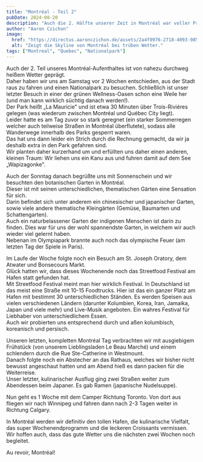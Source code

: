 ```yaml
---
title: "Montréal - Teil 2"
pubDate: 2024-08-20
description: "Auch die 2. Hälfte unserer Zeit in Montréal war voller Programm"
author: "Aaron Czichon"
image:
  href: "https://directus.aaronczichon.de/assets/2a4f0976-2718-4093-9859-33904ede44e1.jpeg?quality=70&width=1600"
  alt: "Zeigt die Skyline von Montréal bei trüben Wetter."
tags: ["Montreal", "Quebec", "Nationalpark"]
---
```



Auch der 2. Teil unseres Montréal-Aufenthaltes ist von nahezu durchweg heißem Wetter geprägt.  
Daher haben wir uns am Samstag vor 2 Wochen entschieden, aus der Stadt raus zu fahren und einen Nationalpark zu besuchen. Schließlich ist unser letzter Besuch in einer der grünen Wellness-Oasen schon eine Weile her (und man kann wirklich süchtig danach werden!).  
Der Park heißt „La Mauricie" und ist etwa 30 Minuten über Trois-Riviéres gelegen (was wiederum zwischen Montréal und Québec City liegt).  
Leider hatte es am Tag zuvor so stark geregnet (ein starker Sommerregen welcher auch teilweise Straßen in Montréal überflutete), sodass alle Wanderwege innerhalb des Parks gesperrt waren.  
Das hat uns dann leider ein Strich durch die Rechnung gemacht, da wir ja deshalb extra in den Park gefahren sind.  
Wir planten daher kurzerhand um und erfüllten uns daher einen anderen, kleinen Traum: Wir liehen uns ein Kanu aus und fuhren damit auf dem See „Wapizagonke".

<DirectusImage assetId="2c1a9421-9d23-4126-9003-05b32e1682e9.jpeg" />

Auch der Sonntag danach begrüßte uns mit Sonnenschein und wir besuchten den botanischen Garten in Montréal.  
Dieser ist mit seinen unterschiedlichen, thematischen Gärten eine Sensation für sich.  
Darin befindet sich unter anderem ein chinesischer und japanischer Garten, sowie viele andere thematische Kleingärten (Gemüse, Baumarten und Schattengarten).  
Auch ein naturbelassener Garten der indigenen Menschen ist darin zu finden. Dies war für uns der wohl spannendste Garten, in welchem wir auch wieder viel gelernt haben.  
Nebenan im Olympiapark brannte auch noch das olympische Feuer (am letzten Tag der Spiele in Paris).

Im Laufe der Woche folgte noch ein Besuch am St. Joseph Oratory, dem Atwater und Bonsecours Markt.  
Glück hatten wir, dass dieses Wochenende noch das Streetfood Festival am Hafen statt gefunden hat.  
Mit Streetfood Festival meint man hier wirklich Festival. In Deutschland ist das meist eine Straße mit 10-15 Foodtrucks. Hier ist das ein ganzer Platz am Hafen mit bestimmt 30 unterschiedlichen Ständen. Es werden Speisen aus vielen verschiedenen Ländern (darunter Kolumbien, Korea, Iran, Jamaika, Japan und viele mehr) und Live-Musik angeboten. Ein wahres Festival für Liebhaber von unterschiedlichem Essen.  
Auch wir probierten uns entsprechend durch und aßen kolumbisch, koreanisch und persisch.

<DirectusGallery folderName="34 Montréal Part 2" />

Unseren letzten, kompletten Montréal Tag verbrachten wir mit ausgiebigem Frühstück (von unserem Lieblingsladen Le Beau Marché) und einem schlendern durch die Rue Ste-Catherine in Westmount.  
Danach folgte noch ein Abstecher an das Rathaus, welches wir bisher nicht bewusst angeschaut hatten und am Abend hieß es dann packen für die Weiterreise.  
Unser letzter, kulinarischer Ausflug ging zwei Straßen weiter zum Abendessen beim Japaner. Es gab Ramen (japanische Nudelsuppe).

Nun geht es 1 Woche mit dem Camper Richtung Toronto. Von dort aus fliegen wir nach Winnipeg und fahren dann nach 2-3 Tagen weiter in Richtung Calgary.

In Montréal werden wir definitiv den tollen Hafen, die kulinarische Vielfalt, das super Wochenendprogramm und die leckeren Croissants vermissen.  
Wir hoffen auch, dass das gute Wetter uns die nächsten zwei Wochen noch begleitet.

Au revoir, Montréal!
